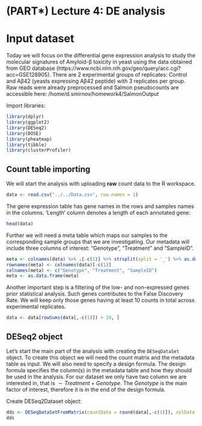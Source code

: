 # (PART\*) Lecture 4: DE analysis {-}

# Input dataset  
Today we will focus on the differential gene expression analysis to study the molecular signatures of Amyloid-β toxicity in yeast using the data obtained from GEO database (https://www.ncbi.nlm.nih.gov/geo/query/acc.cgi?acc=GSE128905). There are 2 experimental groups of replicates: Control and Aβ42 (yeasts expressing Aβ42 peptide) with 3 replicates per group. Raw reads were already preprocessed and Salmon pseudocounts are accessible here: /home/d.smirnov/homework4/SalmonOutput

Import libraries:
```r
library(dplyr)
library(ggplot2)
library(DESeq2)
library(DOSE)
library(pheatmap)
library(tibble)
library(clusterProfiler)
```

## Count table importing
We will start the analysis with uploading **raw** count data to the R workspace. 
```r
data <- read.csv("../../Data.csv", row.names = 1)
```

The gene expression table has gene names in the rows and samples names in the columns. 'Length' column denotes a length of each annotated gene:
```r
head(data)
```

Further we will need a meta table which maps our samples to the corresponding sample groups that we are investigating. Our metadata will include three columns of interest: "Genotype", "Treatment" and "SampleID".

```r
meta <- colnames(data) %>% .[-c(1)] %>% strsplit(split = '_') %>% as.data.frame() %>% t() 
rownames(meta) <- colnames(data)[-c(1)]
colnames(meta) <- c("Genotype", "Treatment", "SampleID")
meta <- as.data.frame(meta)
```

Another important step is a filtering of the low- and non-expressed genes prior statistical analysis. Such genes contributes to the False Discovery Rate. We will keep only those genes having at least 10 counts in total across experimental replicates. 

```r
data <- data[rowSums(data[,-c(1)]) > 10, ]
```

## DESeq2 object 
Let’s start the main part of the analysis with creating the `DESeqDataSet` object. To create this object we will need the count matrix and the metadata table as input. We will also need to specify a design formula. The design formula specifies the column(s) in the metadata table and how they should be used in the analysis. For our dataset we only have two column we are interested in, that is $\sim Treatment + Genotype$. The $Genotype$ is the main factor of interest, therefore it is in the end of the design formula. 

Create DESeq2Dataset object:
```r
dds <- DESeqDataSetFromMatrix(countData = round(data[,-c(1)]), colData = meta, design = ~ Genotype + Treatment)
dds
```



